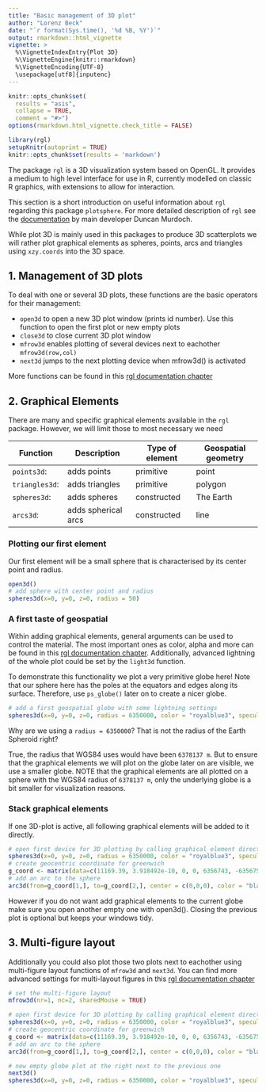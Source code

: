 ```yaml
---
title: "Basic management of 3D plot"
author: "Lorenz Beck"
date: "`r format(Sys.time(), '%d %B, %Y')`"
output: rmarkdown::html_vignette
vignette: >
  %\VignetteIndexEntry{Plot 3D}
  %\VignetteEngine{knitr::rmarkdown}
  %\VignetteEncoding{UTF-8}
  \usepackage[utf8]{inputenc}
---
```


```r
knitr::opts_chunk$set(
  results = "asis",
  collapse = TRUE,
  comment = "#>")
options(rmarkdown.html_vignette.check_title = FALSE)
```

```r
library(rgl)
setupKnitr(autoprint = TRUE)
knitr::opts_chunk$set(results = 'markdown')
```

The package `rgl` is a 3D visualization system based on OpenGL. It provides a medium to high level interface for use in R, currently modelled on classic R graphics, with extensions to allow for interaction.

This section is a short introduction on useful information about `rgl` regarding this package `plotsphere`. For more detailed description of `rgl` see the [documentation](https://dmurdoch.github.io/rgl/dev/) by main developer Duncan Murdoch.

While plot 3D is mainly used in this packages to produce 3D scatterplots we will rather plot graphical elements as spheres, points, arcs and triangles using `xzy.coords` into the 3D space.

## 1. Management of 3D plots

To deal with one or several 3D plots, these functions are the basic operators for their management:

* `open3d` to open a new 3D plot window (prints id number). Use this function to open the first plot or new empty plots
* `close3d` to close current 3D plot window
* `mfrow3d` enables plotting of several devices next to eachother `mfrow3d(row,col)`
* `next3d` jumps to the next plotting device when mfrow3d() is activated

More functions can be found in this [rgl documentation chapter](https://dmurdoch.github.io/rgl/dev/articles/rgl.html#working-with-the-scene-1)

## 2. Graphical Elements

There are many and specific graphical elements available in the `rgl` package. However, we will limit those to most necessary we need

Function        | Description         | Type of element  | Geospatial geometry
----------------| --------------------|------------------|-------------------
`points3d`:     | adds points         | primitive        | point
`triangles3d`:  | adds triangles      | primitive        | polygon
`spheres3d`:    | adds spheres        | constructed      | The Earth
`arcs3d`:       | adds spherical arcs | constructed      | line


### Plotting our first element

Our first element will be a small sphere that is characterised by its center point and radius. 

```r
open3d()
# add sphere with center point and radius
spheres3d(x=0, y=0, z=0, radius = 50)
```

### A first taste of geospatial

Within adding graphical elements, general arguments can be used to control the material. The most important ones as color, alpha and more can be found in this [rgl documentation chapter](https://dmurdoch.github.io/rgl/dev/articles/rgl.html#materials-1).
Additionally, advanced lightning of the whole plot could be set by the `light3d` function.

To demonstrate this functionality we plot a very primitive globe here! Note that our sphere here has the poles at the equators and edges along its surface. Therefore, use `ps_globe()` later on to create a nicer globe.

```r
# add a first geospatial globe with some lightning settings
spheres3d(x=0, y=0, z=0, radius = 6350000, color = "royalblue3", specular = "royalblue3", shininess = 25, alpha = 0.7)
```

Why are we using a `radius = 6350000`? That is not the radius of the Earth Spheroid right?

True, the radius that WGS84 uses would have been `6378137 m`. But to ensure that the graphical elements we will plot on the globe later on are visible, we use a smaller globe.
NOTE that the graphical elements are all plotted on a sphere with the WGS84 radius of `6378137 m`, only the underlying globe is a bit smaller for visualization reasons.

### Stack graphical elements

If one 3D-plot is active, all following graphical elements will be added to it directly. 

```r
# open first device for 3D plotting by calling graphical element directly
spheres3d(x=0, y=0, z=0, radius = 6350000, color = "royalblue3", specular = "royalblue3", shininess = 25, alpha = 0.7)
# create geocentric coordinate for greenwich
g_coord <- matrix(data=c(11169.39, 3.918492e-10, 0, 0, 6356743, -6356752), nrow=2, ncol=3)
# add an arc to the sphere
arc3d(from=g_coord[1,], to=g_coord[2,], center = c(0,0,0), color = "black")
```

However if you do not want add graphical elements to the current globe make sure you open another empty one with open3d(). Closing the previous plot is optional but keeps your windows tidy.

## 3. Multi-figure layout

Additionally you could also plot those two plots next to eachother using multi-figure layout functions of `mfrow3d` and `next3d`.
You can find more advanced settings for multi-layout figures in this [rgl documentation chapter](https://dmurdoch.github.io/rgl/dev/articles/rgl.html#multi-figure-layouts-1)

```r
# set the multi-figure layout
mfrow3d(nr=1, nc=2, sharedMouse = TRUE)

# open first device for 3D plotting by calling graphical element directly
spheres3d(x=0, y=0, z=0, radius = 6350000, color = "royalblue3", specular = "royalblue3", shininess = 25, alpha = 0.7)
# create geocentric coordinate for greenwich
g_coord <- matrix(data=c(11169.39, 3.918492e-10, 0, 0, 6356743, -6356752), nrow=2, ncol=3)
# add an arc to the sphere
arc3d(from=g_coord[1,], to=g_coord[2,], center = c(0,0,0), color = "black")

# new empty globe plot at the right next to the previous one
next3d()
spheres3d(x=0, y=0, z=0, radius = 6350000, color = "royalblue3", specular = "royalblue3", shininess = 25, alpha = 0.7)
```
